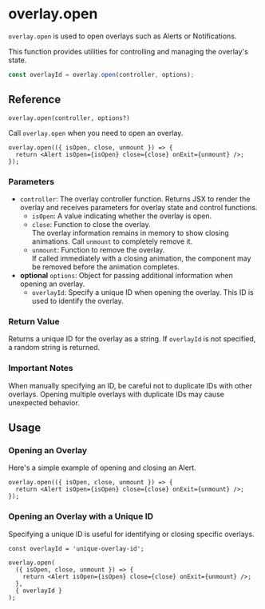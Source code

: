 # overlay.open

`overlay.open` is used to open overlays such as Alerts or Notifications.

This function provides utilities for controlling and managing the overlay's state.

```ts
const overlayId = overlay.open(controller, options);
```

## Reference

`overlay.open(controller, options?)`

Call `overlay.open` when you need to open an overlay.

```tsx
overlay.open(({ isOpen, close, unmount }) => {
  return <Alert isOpen={isOpen} close={close} onExit={unmount} />;
});
```

### Parameters

- `controller`: The overlay controller function. Returns JSX to render the overlay and receives parameters for overlay state and control functions.
  - `isOpen`: A value indicating whether the overlay is open.
  - `close`: Function to close the overlay. <br/>The overlay information remains in memory to show closing animations. Call `unmount` to completely remove it.
  - `unmount`: Function to remove the overlay. <br/>If called immediately with a closing animation, the component may be removed before the animation completes.
- **optional** `options`: Object for passing additional information when opening an overlay.
  - `overlayId`: Specify a unique ID when opening the overlay. This ID is used to identify the overlay.

### Return Value

Returns a unique ID for the overlay as a string. If `overlayId` is not specified, a random string is returned.

### Important Notes

When manually specifying an ID, be careful not to duplicate IDs with other overlays. Opening multiple overlays with duplicate IDs may cause unexpected behavior.

## Usage

### Opening an Overlay

Here's a simple example of opening and closing an Alert.

```tsx
overlay.open(({ isOpen, close, unmount }) => {
  return <Alert isOpen={isOpen} close={close} onExit={unmount} />;
});
```

### Opening an Overlay with a Unique ID

Specifying a unique ID is useful for identifying or closing specific overlays.

```tsx
const overlayId = 'unique-overlay-id';

overlay.open(
  ({ isOpen, close, unmount }) => {
    return <Alert isOpen={isOpen} close={close} onExit={unmount} />;
  },
  { overlayId }
);
```
